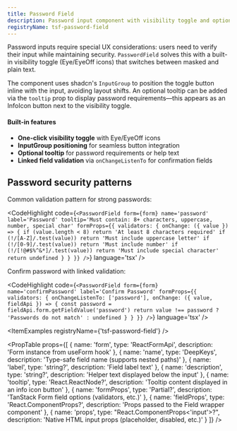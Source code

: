 ```yaml
---
title: Password Field
description: Password input component with visibility toggle and optional tooltip. Built on shadcn InputGroup for enhanced UI.
registryName: tsf-password-field
---
```


Password inputs require special UX considerations: users need to verify their input while maintaining security. `PasswordField` solves this with a built-in visibility toggle (Eye/EyeOff icons) that switches between masked and plain text.

The component uses shadcn's `InputGroup` to position the toggle button inline with the input, avoiding layout shifts. An optional tooltip can be added via the `tooltip` prop to display password requirements—this appears as an InfoIcon button next to the visibility toggle.

#### Built-in features

- **One-click visibility toggle** with Eye/EyeOff icons
- **InputGroup positioning** for seamless button integration
- **Optional tooltip** for password requirements or help text
- **Linked field validation** via `onChangeListenTo` for confirmation fields

## Password security patterns

Common validation pattern for strong passwords:

<CodeHighlight code={`<PasswordField
    form={form}
    name='password'
    label='Password'
    tooltip='Must contain: 8+ characters, uppercase, number, special char'
    formProps={{
      validators: {
        onChange: ({ value }) => {
          if (value.length < 8) return 'At least 8 characters required'
          if (!/[A-Z]/.test(value)) return 'Must include uppercase letter'
          if (!/[0-9]/.test(value)) return 'Must include number'
          if (!/[!@#$%^&*]/.test(value)) return 'Must include special character'
          return undefined
        }
      }
    }}
/>`} language='tsx' />

Confirm password with linked validation:

<CodeHighlight code={`<PasswordField
    form={form}
    name='confirmPassword'
    label='Confirm Password'
    formProps={{
      validators: {
        onChangeListenTo: ['password'],
        onChange: ({ value, fieldApi }) => {
          const password = fieldApi.form.getFieldValue('password')
          return value !== password ? 'Passwords do not match' : undefined
        }
      }
    }}
/>`} language='tsx' />

<ItemExamples registryName={'tsf-password-field'} /> 

<PropTable props={[
  {
    name: 'form',
    type: 'ReactFormApi<TFormData>',
    description: 'Form instance from useForm hook'
  },
  {
    name: 'name',
    type: 'DeepKeys<TFormData>',
    description: 'Type-safe field name (supports nested paths)'
  },
  {
    name: 'label',
    type: 'string?',
    description: 'Field label text'
  },
  {
    name: 'description',
    type: 'string?',
    description: 'Helper text displayed below the input'
  },
  {
    name: 'tooltip',
    type: 'React.ReactNode?',
    description: 'Tooltip content displayed in an info icon button'
  },
  {
    name: 'formProps',
    type: 'Partial<FieldOptions>?',
    description: 'TanStack Form field options (validators, etc.)'
  },
  {
    name: 'fieldProps',
    type: 'React.ComponentProps<typeof Field>?',
    description: 'Props passed to the Field wrapper component'
  },
  {
    name: 'props',
    type: "React.ComponentProps<'input'>?",
    description: 'Native HTML input props (placeholder, disabled, etc.)'
  }
]} />
